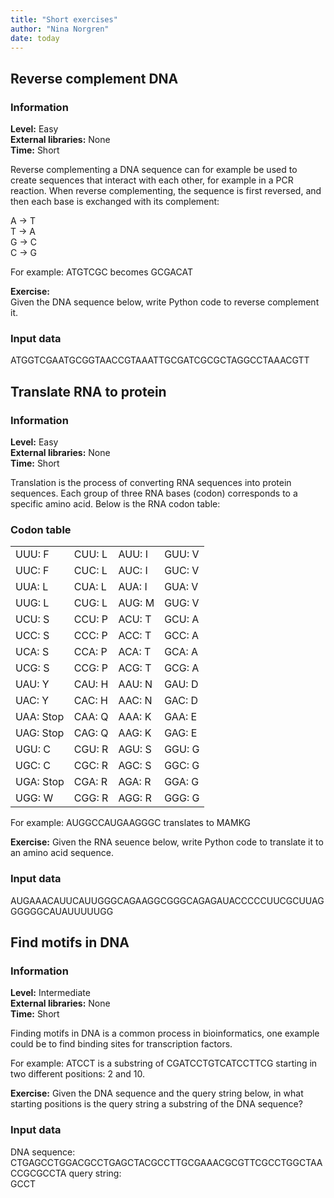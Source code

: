 ```yaml
---
title: "Short exercises"
author: "Nina Norgren"
date: today
---
```


## Reverse complement DNA

::: {.callout-note}
### Information

**Level:** Easy  
**External libraries:** None  
**Time:** Short

:::

Reverse complementing a DNA sequence can for example be used to create sequences that interact with each other, for example in a PCR reaction. When reverse complementing, the sequence is first reversed, and then each base is exchanged with its complement:

A -> T  
T -> A  
G -> C   
C -> G  

For example: ATGTCGC becomes GCGACAT

**Exercise:**  
Given the DNA sequence below, write Python code to reverse complement it.

::: {.callout}
### Input data 

ATGGTCGAATGCGGTAACCGTAAATTGCGATCGCGCTAGGCCTAAACGTT

:::


## Translate RNA to protein

::: {.callout-note}
### Information

**Level:** Easy  
**External libraries:** None  
**Time:** Short

:::

Translation is the process of converting RNA sequences into protein sequences. Each group of three RNA bases (codon) corresponds to a specific amino acid. Below is the RNA codon table:

::: {.callout-caution collapse="true"}
### Codon table

|          |          |           |          |
|----------|----------|-----------|----------|
| UUU: F    |   CUU: L  |    AUU: I  |    GUU: V |
| UUC: F    |   CUC: L  |    AUC: I  |    GUC: V |
| UUA: L    |   CUA: L  |    AUA: I  |    GUA: V |
| UUG: L    |   CUG: L  |    AUG: M  |    GUG: V |
| UCU: S    |   CCU: P  |    ACU: T  |    GCU: A |
| UCC: S    |   CCC: P  |    ACC: T  |    GCC: A |
| UCA: S    |   CCA: P  |    ACA: T  |    GCA: A |
| UCG: S    |   CCG: P  |    ACG: T  |    GCG: A |
| UAU: Y    |   CAU: H  |    AAU: N  |    GAU: D |
| UAC: Y    |   CAC: H  |    AAC: N  |    GAC: D |
| UAA: Stop |   CAA: Q  |    AAA: K  |    GAA: E |
| UAG: Stop |   CAG: Q  |    AAG: K  |    GAG: E |
| UGU: C    |   CGU: R  |    AGU: S  |    GGU: G |
| UGC: C    |   CGC: R  |    AGC: S  |    GGC: G |
| UGA: Stop |   CGA: R  |    AGA: R  |    GGA: G |
| UGG: W    |   CGG: R  |    AGG: R  |    GGG: G |

:::

For example: AUGGCCAUGAAGGGC translates to MAMKG

**Exercise:** Given the RNA seuence below, write Python code to translate it to an amino acid sequence.

::: {.callout}
### Input data 

AUGAAACAUUCAUUGGGCAGAAGGCGGGCAGAGAUACCCCCUUCGCUUAGGGGGGCAUAUUUUUGG

:::


## Find motifs in DNA

::: {.callout-note}
### Information

**Level:** Intermediate  
**External libraries:** None  
**Time:** Short
:::

Finding motifs in DNA is a common process in bioinformatics, one example could be to find binding sites for transcription factors. 

For example: ATCCT is a substring of CGATCCTGTCATCCTTCG starting in two different positions: 2 and 10.

**Exercise:** Given the DNA sequence and the query string below, in what starting positions is the query string a substring of the DNA sequence?

::: {.callout}
### Input data 

DNA sequence:   
CTGAGCCTGGACGCCTGAGCTACGCCTTGCGAAACGCGTTCGCCTGGCTAACCGCGCCTA
query string:  
GCCT

:::
